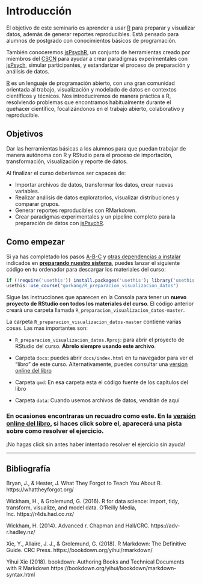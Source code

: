# Introducción {-}

El objetivo de este seminario es aprender a usar [R](https://www.r-project.org/) para preparar y visualizar datos, además de generar reportes reproducibles. Está pensado para alumnos de postgrado con conocimientos básicos de programación.  

También conoceremos [jsPsychR](https://gorkang.github.io/jsPsychRmanual/index.html), un conjunto de herramientas creado por miembros del [CSCN](https://cscn.uai.cl/) para ayudar a crear paradigmas experimentales con [jsPsych](https://www.jspsych.org/), simular participantes, y estandarizar el proceso de preparación y análisis de datos.  

[R](https://www.r-project.org/) es un lenguaje de programación abierto, con una gran comunidad orientada al trabajo, visualización y modelado de datos en contextos científicos y técnicos. Nos introduciremos de manera práctica a R, resolviendo problemas que encontramos habitualmente durante el quehacer científico, focalizándonos en el trabajo abierto, colaborativo y reproducible.  


## Objetivos {-}

Dar las herramientas básicas a los alumnos para que puedan trabajar de manera autónoma con R y RStudio para el proceso de importación, transformación, visualización y reporte de datos. 

Al finalizar el curso deberíamos ser capaces de:  

* Importar archivos de datos, transformar los datos, crear nuevas variables.
* Realizar análisis de datos exploratorios, visualizar distribuciones y comparar grupos.
* Generar reportes reproducibles con RMarkdown.
* Crear paradigmas experimentales y un pipeline completo para la preparación de datos con [jsPsychR](https://gorkang.github.io/jsPsychRmanual/index.html).  


## Como empezar {-}

Si ya has completado los pasos [A-B-C](#empezando-en-a-b-c) y [otras dependencias a instalar](#otras-dependencias-a-instalar) indicados en **[preparando nuestro sistema](#preparando-sistema)**, puedes lanzar el siguiente código en tu ordenador para descargar los materiales del curso:  

```r

if (!require('usethis')) install.packages('usethis'); library('usethis')
usethis::use_course("gorkang/R_preparacion_visualizacion_datos")

```

Sigue las instrucciones que aparecen en la Consola para tener un **nuevo proyecto de RStudio con todos los materiales del curso**. El código anterior creará una carpeta llamada `R_preparacion_visualizacion_datos-master`.  

La carpeta `R_preparacion_visualizacion_datos-master` contiene varias cosas. Las mas importantes son:  

- `R_preparacion_visualizacion_datos.Rproj`: para abrir el proyecto de RStudio del curso. **Ábrelo siempre usando este archivo**.  

- Carpeta `docs`: puedes abrir `docs/index.html` en tu navegador para ver el "libro" de este curso. Alternativamente, puedes consultar una [version online del libro](https://gorkang.github.io/R_preparacion_visualizacion_datos/index.html)  

- Carpeta `qmd`: En esa carpeta esta el código fuente de los capítulos del libro   

- Carpeta `data`: Cuando usemos archivos de datos, vendrán de aquí  



::: {.callout-tip collapse="true"}

### En ocasiones encontraras un recuadro como este. En la [versión online del libro](https://gorkang.github.io/R_preparacion_visualizacion_datos/), si haces click sobre el, aparecerá una pista sobre como resolver el ejercicio.  

¡No hagas click sin antes haber intentado resolver el ejercicio sin ayuda!

:::

---  


## Bibliografía {.bibliografia -}

Bryan, J., & Hester, J. What They Forgot to Teach You About R. https://whattheyforgot.org/  

Wickham, H., & Grolemund, G. (2016). R for data science: import, tidy, transform, visualize, and model data. O'Reilly Media, Inc. https://r4ds.had.co.nz/  

Wickham, H. (2014). Advanced r. Chapman and Hall/CRC. https://adv-r.hadley.nz/

Xie, Y., Allaire, J. J., & Grolemund, G. (2018). R Markdown: The Definitive Guide. CRC Press. https://bookdown.org/yihui/rmarkdown/  

Yihui Xie (2018). bookdown: Authoring Books and Technical Documents with R Markdown https://bookdown.org/yihui/bookdown/markdown-syntax.html  
